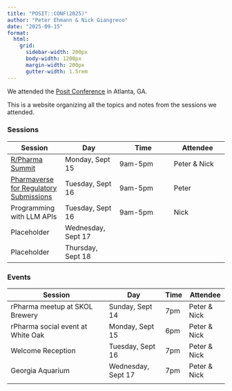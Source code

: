 ```yaml
---
title: "POSIT::CONF(2025)"
author: "Peter Ehmann & Nick Giangreco"
date: "2025-09-15"
format:
  html:
    grid:
      sidebar-width: 200px
      body-width: 1200px
      margin-width: 200px
      gutter-width: 1.5rem
---
```


We attended the [Posit Conference](https://posit.co/conference/) in Atlanta, GA.

This is a website organizing all the topics and notes from the sessions we attended.

### Sessions

| Session | Day | Time | Attendee |
|------------------|------------------|------------------|------------------|
| [R/Pharma Summit](https://posit.co/blog/register-for-r-pharma-at-posit-conf-2025/#r-pharma-summit) | Monday, Sept 15 | 9am-5pm | Peter & Nick |
| [Pharmaverse for Regulatory Submissions](https://posit-conf-2025.github.io/pharmaverse/) | Tuesday, Sept 16 | 9am-5pm | Peter |
| Programming with LLM APIs | Tuesday, Sept 16 | 9am-5pm | Nick |
| Placeholder | Wednesday, Sept 17 |  |  |
| Placeholder | Thursday, Sept 18 |  |  |

### Events

| Session                           | Day                | Time | Attendee     |
|-----------------------------------|--------------------|------|--------------|
| rPharma meetup at SKOL Brewery    | Sunday, Sept 14    | 7pm  | Peter & Nick |
| rPharma social event at White Oak | Monday, Sept 15    | 6pm  | Peter & Nick |
| Welcome Reception                 | Tuesday, Sept 16   | 7pm  | Peter & Nick |
| Georgia Aquarium                  | Wednesday, Sept 17 | 7pm  | Peter & Nick |
|                                   |                    |      |              |
